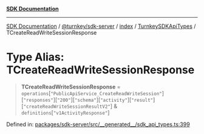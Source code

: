 [**SDK Documentation**](../../../../../../README.mdx)

***

[SDK Documentation](../../../../../../packages.mdx) / [@turnkey/sdk-server](../../../../README.mdx) / [index](../../../README.mdx) / [TurnkeySDKApiTypes](../README.mdx) / TCreateReadWriteSessionResponse

# Type Alias: TCreateReadWriteSessionResponse

> **TCreateReadWriteSessionResponse** = `operations`\[`"PublicApiService_CreateReadWriteSession"`\]\[`"responses"`\]\[`"200"`\]\[`"schema"`\]\[`"activity"`\]\[`"result"`\]\[`"createReadWriteSessionResultV2"`\] & `definitions`\[`"v1ActivityResponse"`\]

Defined in: [packages/sdk-server/src/\_\_generated\_\_/sdk\_api\_types.ts:399](https://github.com/tkhq/sdk/blob/078f5423e923fbd1d7fd39440402d7f01d09c3d0/packages/sdk-server/src/__generated__/sdk_api_types.ts#L399)
